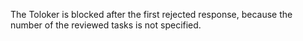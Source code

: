 <Image withBackground imageId="1675427125823" alt="" />

The Toloker is blocked after the first rejected response, because the number of the reviewed tasks is not specified.
